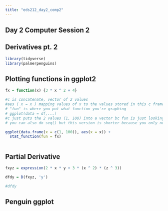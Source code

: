 ```yaml
---
title: "eds212_day2_comp2"
---
```


## Day 2 Computer Session 2

## Derivatives pt. 2

```r
library(tidyverse)
library(palmerpenguins)
```

## Plotting functions in ggplot2

```r
fx = function(x) {3 * x ^ 2 + 4}

#c is concatenate, vector of 2 values
#aes ( x = x ) mapping values of x to the values stored in this c frame
# "fun" is where you put what function you're graphing
# ggplot(data = df,...)
#c just puts the 2 values (1, 100) into a vector bc fun is just looking for endpoints ( 1 and 100) 
# you can also do seq() but this version is shorter because you only need endpoints

ggplot(data.frame(x = c(1, 100)), aes(x = x)) + 
  stat_function(fun = fx)



```

## Partial Derivative

```r
fxyz = expression(2 * x * y + 3 * (x ^ 2) * (z ^ 3))

dfdy = D(fxyz, 'y')

#dfdy
```

## Penguin ggplot

```r

```
